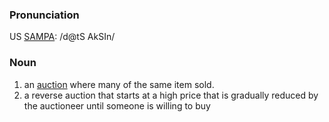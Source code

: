 ===Pronunciation===
US [[w:SAMPA|SAMPA]]: /d@tS AkSIn/

===Noun===
#an [[auction]] where many of the same item sold.
#a reverse auction that starts at a high price that is gradually reduced by the auctioneer until someone is willing to buy